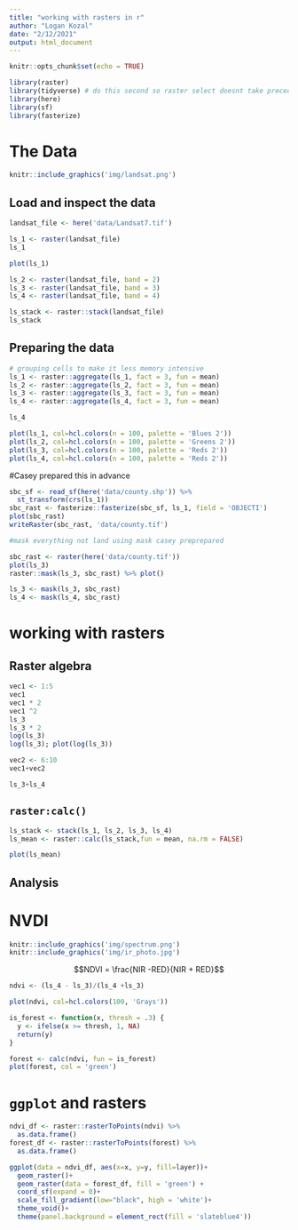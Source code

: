 ```yaml
---
title: "working with rasters in r"
author: "Logan Kozal"
date: "2/12/2021"
output: html_document
---
```


```r
knitr::opts_chunk$set(echo = TRUE)

library(raster)
library(tidyverse) # do this second so raster select doesnt take precedence
library(here)
library(sf)
library(fasterize)
```

# The Data
```r
knitr::include_graphics('img/landsat.png')
```

## Load and inspect the data

```r
landsat_file <- here('data/Landsat7.tif')

ls_1 <- raster(landsat_file)
ls_1

```

```r
plot(ls_1)
```

```r
ls_2 <- raster(landsat_file, band = 2)
ls_3 <- raster(landsat_file, band = 3)
ls_4 <- raster(landsat_file, band = 4)

ls_stack <- raster::stack(landsat_file)
ls_stack
```

## Preparing the data
```r
# grouping cells to make it less memory intensive
ls_1 <- raster::aggregate(ls_1, fact = 3, fun = mean)
ls_2 <- raster::aggregate(ls_2, fact = 3, fun = mean)
ls_3 <- raster::aggregate(ls_3, fact = 3, fun = mean)
ls_4 <- raster::aggregate(ls_4, fact = 3, fun = mean)

ls_4

plot(ls_1, col=hcl.colors(n = 100, palette = 'Blues 2'))
plot(ls_2, col=hcl.colors(n = 100, palette = 'Greens 2'))
plot(ls_3, col=hcl.colors(n = 100, palette = 'Reds 2'))
plot(ls_4, col=hcl.colors(n = 100, palette = 'Reds 2'))


```
#Casey prepared this in advance
```r
sbc_sf <- read_sf(here('data/county.shp')) %>%
  st_transform(crs(ls_1))
sbc_rast <- fasterize::fasterize(sbc_sf, ls_1, field = 'OBJECTI')
plot(sbc_rast)
writeRaster(sbc_rast, 'data/county.tif')
```


```r
#mask everything not land using mask casey preprepared

sbc_rast <- raster(here('data/county.tif'))
plot(ls_3)
raster::mask(ls_3, sbc_rast) %>% plot()

ls_3 <- mask(ls_3, sbc_rast)
ls_4 <- mask(ls_4, sbc_rast)
```

# working with rasters
## Raster algebra

```r
vec1 <- 1:5
vec1 
vec1 * 2
vec1 ^2
ls_3 
ls_3 * 2
log(ls_3)
log(ls_3); plot(log(ls_3))
```

```r
vec2 <- 6:10
vec1+vec2

ls_3+ls_4
```

## `raster:calc()`

```r
ls_stack <- stack(ls_1, ls_2, ls_3, ls_4)
ls_mean <- raster::calc(ls_stack,fun = mean, na.rm = FALSE)

plot(ls_mean)
```
## Analysis
# NVDI 
```r
knitr::include_graphics('img/spectrum.png')
knitr::include_graphics('img/ir_photo.jpg')
```
$$NDVI = \frac{NIR -RED}{NIR + RED}$$
```r
ndvi <- (ls_4 - ls_3)/(ls_4 +ls_3) 

plot(ndvi, col=hcl.colors(100, 'Grays'))

is_forest <- function(x, thresh = .3) {
  y <- ifelse(x >= thresh, 1, NA)
  return(y)
}

forest <- calc(ndvi, fun = is_forest)
plot(forest, col = 'green')
```

# `ggplot` and rasters

```r
ndvi_df <- raster::rasterToPoints(ndvi) %>% 
  as.data.frame()
forest_df <- raster::rasterToPoints(forest) %>% 
  as.data.frame()

ggplot(data = ndvi_df, aes(x=x, y=y, fill=layer))+
  geom_raster()+
  geom_raster(data = forest_df, fill = 'green') +
  coord_sf(expand = 0)+
  scale_fill_gradient(low="black", high = 'white')+
  theme_void()+
  theme(panel.background = element_rect(fill = 'slateblue4'))
```

